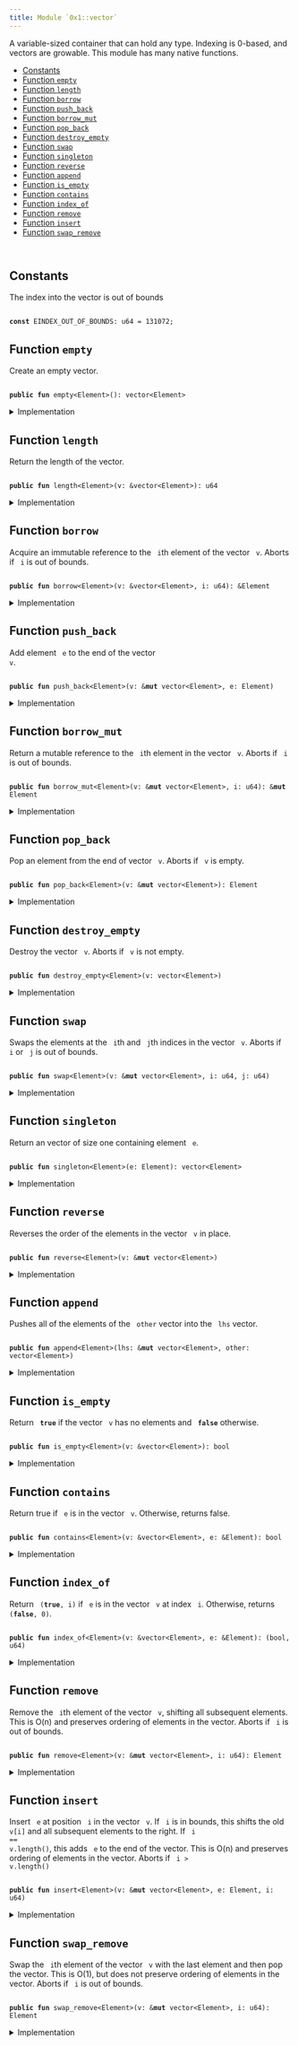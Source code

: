 ```yaml
---
title: Module `0x1::vector`
---
```


A variable-sized container that can hold any type. Indexing is 0-based, and
vectors are growable. This module has many native functions.


-  [Constants](#@Constants_0)
-  [Function `empty`](#0x1_vector_empty)
-  [Function `length`](#0x1_vector_length)
-  [Function `borrow`](#0x1_vector_borrow)
-  [Function `push_back`](#0x1_vector_push_back)
-  [Function `borrow_mut`](#0x1_vector_borrow_mut)
-  [Function `pop_back`](#0x1_vector_pop_back)
-  [Function `destroy_empty`](#0x1_vector_destroy_empty)
-  [Function `swap`](#0x1_vector_swap)
-  [Function `singleton`](#0x1_vector_singleton)
-  [Function `reverse`](#0x1_vector_reverse)
-  [Function `append`](#0x1_vector_append)
-  [Function `is_empty`](#0x1_vector_is_empty)
-  [Function `contains`](#0x1_vector_contains)
-  [Function `index_of`](#0x1_vector_index_of)
-  [Function `remove`](#0x1_vector_remove)
-  [Function `insert`](#0x1_vector_insert)
-  [Function `swap_remove`](#0x1_vector_swap_remove)


<pre><code>
</code></pre>



<Link id="@Constants_0"></Link>

## Constants


<Link id="0x1_vector_EINDEX_OUT_OF_BOUNDS"></Link>

The index into the vector is out of bounds


<pre><code>
<b>const</b> <Link href="../move-stdlib/vector#0x1_vector_EINDEX_OUT_OF_BOUNDS">EINDEX_OUT_OF_BOUNDS</Link>: u64 = 131072;
</code></pre>



<Link id="0x1_vector_empty"></Link>

## Function `empty`

Create an empty vector.


<pre><code>
<b>public</b> <b>fun</b> <Link href="../move-stdlib/vector#0x1_vector_empty">empty</Link>&lt;Element&gt;(): <Link href="../move-stdlib/vector#0x1_vector">vector</Link>&lt;Element&gt;
</code></pre>



<details>
<summary>Implementation</summary>


<pre><code>
<b>native</b> <b>public</b> <b>fun</b> <Link href="../move-stdlib/vector#0x1_vector_empty">empty</Link>&lt;Element&gt;(): <Link href="../move-stdlib/vector#0x1_vector">vector</Link>&lt;Element&gt;;
</code></pre>



</details>

<Link id="0x1_vector_length"></Link>

## Function `length`

Return the length of the vector.


<pre><code>
<b>public</b> <b>fun</b> <Link href="../move-stdlib/vector#0x1_vector_length">length</Link>&lt;Element&gt;(v: &<Link href="../move-stdlib/vector#0x1_vector">vector</Link>&lt;Element&gt;): u64
</code></pre>



<details>
<summary>Implementation</summary>


<pre><code>
<b>native</b> <b>public</b> <b>fun</b> <Link href="../move-stdlib/vector#0x1_vector_length">length</Link>&lt;Element&gt;(v: &<Link href="../move-stdlib/vector#0x1_vector">vector</Link>&lt;Element&gt;): u64;
</code></pre>



</details>

<Link id="0x1_vector_borrow"></Link>

## Function `borrow`

Acquire an immutable reference to the <code>
i</code>th element of the vector <code>
v</code>.
Aborts if <code>
i</code> is out of bounds.


<pre><code>
<b>public</b> <b>fun</b> <Link href="../move-stdlib/vector#0x1_vector_borrow">borrow</Link>&lt;Element&gt;(v: &<Link href="../move-stdlib/vector#0x1_vector">vector</Link>&lt;Element&gt;, i: u64): &Element
</code></pre>



<details>
<summary>Implementation</summary>


<pre><code>
<b>native</b> <b>public</b> <b>fun</b> <Link href="../move-stdlib/vector#0x1_vector_borrow">borrow</Link>&lt;Element&gt;(v: &<Link href="../move-stdlib/vector#0x1_vector">vector</Link>&lt;Element&gt;, i: u64): &Element;
</code></pre>



</details>

<Link id="0x1_vector_push_back"></Link>

## Function `push_back`

Add element <code>
e</code> to the end of the vector <code>
v</code>.


<pre><code>
<b>public</b> <b>fun</b> <Link href="../move-stdlib/vector#0x1_vector_push_back">push_back</Link>&lt;Element&gt;(v: &<b>mut</b> <Link href="../move-stdlib/vector#0x1_vector">vector</Link>&lt;Element&gt;, e: Element)
</code></pre>



<details>
<summary>Implementation</summary>


<pre><code>
<b>native</b> <b>public</b> <b>fun</b> <Link href="../move-stdlib/vector#0x1_vector_push_back">push_back</Link>&lt;Element&gt;(v: &<b>mut</b> <Link href="../move-stdlib/vector#0x1_vector">vector</Link>&lt;Element&gt;, e: Element);
</code></pre>



</details>

<Link id="0x1_vector_borrow_mut"></Link>

## Function `borrow_mut`

Return a mutable reference to the <code>
i</code>th element in the vector <code>
v</code>.
Aborts if <code>
i</code> is out of bounds.


<pre><code>
<b>public</b> <b>fun</b> <Link href="../move-stdlib/vector#0x1_vector_borrow_mut">borrow_mut</Link>&lt;Element&gt;(v: &<b>mut</b> <Link href="../move-stdlib/vector#0x1_vector">vector</Link>&lt;Element&gt;, i: u64): &<b>mut</b> Element
</code></pre>



<details>
<summary>Implementation</summary>


<pre><code>
<b>native</b> <b>public</b> <b>fun</b> <Link href="../move-stdlib/vector#0x1_vector_borrow_mut">borrow_mut</Link>&lt;Element&gt;(v: &<b>mut</b> <Link href="../move-stdlib/vector#0x1_vector">vector</Link>&lt;Element&gt;, i: u64): &<b>mut</b> Element;
</code></pre>



</details>

<Link id="0x1_vector_pop_back"></Link>

## Function `pop_back`

Pop an element from the end of vector <code>
v</code>.
Aborts if <code>
v</code> is empty.


<pre><code>
<b>public</b> <b>fun</b> <Link href="../move-stdlib/vector#0x1_vector_pop_back">pop_back</Link>&lt;Element&gt;(v: &<b>mut</b> <Link href="../move-stdlib/vector#0x1_vector">vector</Link>&lt;Element&gt;): Element
</code></pre>



<details>
<summary>Implementation</summary>


<pre><code>
<b>native</b> <b>public</b> <b>fun</b> <Link href="../move-stdlib/vector#0x1_vector_pop_back">pop_back</Link>&lt;Element&gt;(v: &<b>mut</b> <Link href="../move-stdlib/vector#0x1_vector">vector</Link>&lt;Element&gt;): Element;
</code></pre>



</details>

<Link id="0x1_vector_destroy_empty"></Link>

## Function `destroy_empty`

Destroy the vector <code>
v</code>.
Aborts if <code>
v</code> is not empty.


<pre><code>
<b>public</b> <b>fun</b> <Link href="../move-stdlib/vector#0x1_vector_destroy_empty">destroy_empty</Link>&lt;Element&gt;(v: <Link href="../move-stdlib/vector#0x1_vector">vector</Link>&lt;Element&gt;)
</code></pre>



<details>
<summary>Implementation</summary>


<pre><code>
<b>native</b> <b>public</b> <b>fun</b> <Link href="../move-stdlib/vector#0x1_vector_destroy_empty">destroy_empty</Link>&lt;Element&gt;(v: <Link href="../move-stdlib/vector#0x1_vector">vector</Link>&lt;Element&gt;);
</code></pre>



</details>

<Link id="0x1_vector_swap"></Link>

## Function `swap`

Swaps the elements at the <code>
i</code>th and <code>
j</code>th indices in the vector <code>
v</code>.
Aborts if <code>
i</code> or <code>
j</code> is out of bounds.


<pre><code>
<b>public</b> <b>fun</b> <Link href="../move-stdlib/vector#0x1_vector_swap">swap</Link>&lt;Element&gt;(v: &<b>mut</b> <Link href="../move-stdlib/vector#0x1_vector">vector</Link>&lt;Element&gt;, i: u64, j: u64)
</code></pre>



<details>
<summary>Implementation</summary>


<pre><code>
<b>native</b> <b>public</b> <b>fun</b> <Link href="../move-stdlib/vector#0x1_vector_swap">swap</Link>&lt;Element&gt;(v: &<b>mut</b> <Link href="../move-stdlib/vector#0x1_vector">vector</Link>&lt;Element&gt;, i: u64, j: u64);
</code></pre>



</details>

<Link id="0x1_vector_singleton"></Link>

## Function `singleton`

Return an vector of size one containing element <code>
e</code>.


<pre><code>
<b>public</b> <b>fun</b> <Link href="../move-stdlib/vector#0x1_vector_singleton">singleton</Link>&lt;Element&gt;(e: Element): <Link href="../move-stdlib/vector#0x1_vector">vector</Link>&lt;Element&gt;
</code></pre>



<details>
<summary>Implementation</summary>


<pre><code>
<b>public</b> <b>fun</b> <Link href="../move-stdlib/vector#0x1_vector_singleton">singleton</Link>&lt;Element&gt;(e: Element): <Link href="../move-stdlib/vector#0x1_vector">vector</Link>&lt;Element&gt; \{
    <b>let</b> <b>mut</b> v = <Link href="../move-stdlib/vector#0x1_vector_empty">empty</Link>();
    v.<Link href="../move-stdlib/vector#0x1_vector_push_back">push_back</Link>(e);
    v
}
</code></pre>



</details>

<Link id="0x1_vector_reverse"></Link>

## Function `reverse`

Reverses the order of the elements in the vector <code>
v</code> in place.


<pre><code>
<b>public</b> <b>fun</b> <Link href="../move-stdlib/vector#0x1_vector_reverse">reverse</Link>&lt;Element&gt;(v: &<b>mut</b> <Link href="../move-stdlib/vector#0x1_vector">vector</Link>&lt;Element&gt;)
</code></pre>



<details>
<summary>Implementation</summary>


<pre><code>
<b>public</b> <b>fun</b> <Link href="../move-stdlib/vector#0x1_vector_reverse">reverse</Link>&lt;Element&gt;(v: &<b>mut</b> <Link href="../move-stdlib/vector#0x1_vector">vector</Link>&lt;Element&gt;) \{
    <b>let</b> len = v.<Link href="../move-stdlib/vector#0x1_vector_length">length</Link>();
    <b>if</b> (len == 0) <b>return</b> ();

    <b>let</b> <b>mut</b> front_index = 0;
    <b>let</b> <b>mut</b> back_index = len -1;
    <b>while</b> (front_index &lt; back_index) \{
        v.<Link href="../move-stdlib/vector#0x1_vector_swap">swap</Link>(front_index, back_index);
        front_index = front_index + 1;
        back_index = back_index - 1;
    }
}
</code></pre>



</details>

<Link id="0x1_vector_append"></Link>

## Function `append`

Pushes all of the elements of the <code>
other</code> vector into the <code>
lhs</code> vector.


<pre><code>
<b>public</b> <b>fun</b> <Link href="../move-stdlib/vector#0x1_vector_append">append</Link>&lt;Element&gt;(lhs: &<b>mut</b> <Link href="../move-stdlib/vector#0x1_vector">vector</Link>&lt;Element&gt;, other: <Link href="../move-stdlib/vector#0x1_vector">vector</Link>&lt;Element&gt;)
</code></pre>



<details>
<summary>Implementation</summary>


<pre><code>
<b>public</b> <b>fun</b> <Link href="../move-stdlib/vector#0x1_vector_append">append</Link>&lt;Element&gt;(lhs: &<b>mut</b> <Link href="../move-stdlib/vector#0x1_vector">vector</Link>&lt;Element&gt;, <b>mut</b> other: <Link href="../move-stdlib/vector#0x1_vector">vector</Link>&lt;Element&gt;) \{
    other.<Link href="../move-stdlib/vector#0x1_vector_reverse">reverse</Link>();
    <b>while</b> (!other.<Link href="../move-stdlib/vector#0x1_vector_is_empty">is_empty</Link>()) lhs.<Link href="../move-stdlib/vector#0x1_vector_push_back">push_back</Link>(other.<Link href="../move-stdlib/vector#0x1_vector_pop_back">pop_back</Link>());
    other.<Link href="../move-stdlib/vector#0x1_vector_destroy_empty">destroy_empty</Link>();
}
</code></pre>



</details>

<Link id="0x1_vector_is_empty"></Link>

## Function `is_empty`

Return <code>
<b>true</b></code> if the vector <code>
v</code> has no elements and <code>
<b>false</b></code> otherwise.


<pre><code>
<b>public</b> <b>fun</b> <Link href="../move-stdlib/vector#0x1_vector_is_empty">is_empty</Link>&lt;Element&gt;(v: &<Link href="../move-stdlib/vector#0x1_vector">vector</Link>&lt;Element&gt;): bool
</code></pre>



<details>
<summary>Implementation</summary>


<pre><code>
<b>public</b> <b>fun</b> <Link href="../move-stdlib/vector#0x1_vector_is_empty">is_empty</Link>&lt;Element&gt;(v: &<Link href="../move-stdlib/vector#0x1_vector">vector</Link>&lt;Element&gt;): bool \{
    v.<Link href="../move-stdlib/vector#0x1_vector_length">length</Link>() == 0
}
</code></pre>



</details>

<Link id="0x1_vector_contains"></Link>

## Function `contains`

Return true if <code>
e</code> is in the vector <code>
v</code>.
Otherwise, returns false.


<pre><code>
<b>public</b> <b>fun</b> <Link href="../move-stdlib/vector#0x1_vector_contains">contains</Link>&lt;Element&gt;(v: &<Link href="../move-stdlib/vector#0x1_vector">vector</Link>&lt;Element&gt;, e: &Element): bool
</code></pre>



<details>
<summary>Implementation</summary>


<pre><code>
<b>public</b> <b>fun</b> <Link href="../move-stdlib/vector#0x1_vector_contains">contains</Link>&lt;Element&gt;(v: &<Link href="../move-stdlib/vector#0x1_vector">vector</Link>&lt;Element&gt;, e: &Element): bool \{
    <b>let</b> <b>mut</b> i = 0;
    <b>let</b> len = v.<Link href="../move-stdlib/vector#0x1_vector_length">length</Link>();
    <b>while</b> (i &lt; len) \{
        <b>if</b> (&v[i] == e) <b>return</b> <b>true</b>;
        i = i + 1;
    };
    <b>false</b>
}
</code></pre>



</details>

<Link id="0x1_vector_index_of"></Link>

## Function `index_of`

Return <code>
(<b>true</b>, i)</code> if <code>
e</code> is in the vector <code>
v</code> at index <code>
i</code>.
Otherwise, returns <code>
(<b>false</b>, 0)</code>.


<pre><code>
<b>public</b> <b>fun</b> <Link href="../move-stdlib/vector#0x1_vector_index_of">index_of</Link>&lt;Element&gt;(v: &<Link href="../move-stdlib/vector#0x1_vector">vector</Link>&lt;Element&gt;, e: &Element): (bool, u64)
</code></pre>



<details>
<summary>Implementation</summary>


<pre><code>
<b>public</b> <b>fun</b> <Link href="../move-stdlib/vector#0x1_vector_index_of">index_of</Link>&lt;Element&gt;(v: &<Link href="../move-stdlib/vector#0x1_vector">vector</Link>&lt;Element&gt;, e: &Element): (bool, u64) \{
    <b>let</b> <b>mut</b> i = 0;
    <b>let</b> len = v.<Link href="../move-stdlib/vector#0x1_vector_length">length</Link>();
    <b>while</b> (i &lt; len) \{
        <b>if</b> (&v[i] == e) <b>return</b> (<b>true</b>, i);
        i = i + 1;
    };
    (<b>false</b>, 0)
}
</code></pre>



</details>

<Link id="0x1_vector_remove"></Link>

## Function `remove`

Remove the <code>
i</code>th element of the vector <code>
v</code>, shifting all subsequent elements.
This is O(n) and preserves ordering of elements in the vector.
Aborts if <code>
i</code> is out of bounds.


<pre><code>
<b>public</b> <b>fun</b> <Link href="../move-stdlib/vector#0x1_vector_remove">remove</Link>&lt;Element&gt;(v: &<b>mut</b> <Link href="../move-stdlib/vector#0x1_vector">vector</Link>&lt;Element&gt;, i: u64): Element
</code></pre>



<details>
<summary>Implementation</summary>


<pre><code>
<b>public</b> <b>fun</b> <Link href="../move-stdlib/vector#0x1_vector_remove">remove</Link>&lt;Element&gt;(v: &<b>mut</b> <Link href="../move-stdlib/vector#0x1_vector">vector</Link>&lt;Element&gt;, <b>mut</b> i: u64): Element \{
    <b>let</b> <b>mut</b> len = v.<Link href="../move-stdlib/vector#0x1_vector_length">length</Link>();
    // i out of bounds; <b>abort</b>
    <b>if</b> (i &gt;= len) <b>abort</b> <Link href="../move-stdlib/vector#0x1_vector_EINDEX_OUT_OF_BOUNDS">EINDEX_OUT_OF_BOUNDS</Link>;

    len = len - 1;
    <b>while</b> (i &lt; len) v.<Link href="../move-stdlib/vector#0x1_vector_swap">swap</Link>(i, \{ i = i + 1; i });
    v.<Link href="../move-stdlib/vector#0x1_vector_pop_back">pop_back</Link>()
}
</code></pre>



</details>

<Link id="0x1_vector_insert"></Link>

## Function `insert`

Insert <code>
e</code> at position <code>
i</code> in the vector <code>
v</code>.
If <code>
i</code> is in bounds, this shifts the old <code>
v[i]</code> and all subsequent elements to the right.
If <code>
i == v.<Link href="../move-stdlib/vector#0x1_vector_length">length</Link>()</code>, this adds <code>
e</code> to the end of the vector.
This is O(n) and preserves ordering of elements in the vector.
Aborts if <code>
i &gt; v.<Link href="../move-stdlib/vector#0x1_vector_length">length</Link>()</code>


<pre><code>
<b>public</b> <b>fun</b> <Link href="../move-stdlib/vector#0x1_vector_insert">insert</Link>&lt;Element&gt;(v: &<b>mut</b> <Link href="../move-stdlib/vector#0x1_vector">vector</Link>&lt;Element&gt;, e: Element, i: u64)
</code></pre>



<details>
<summary>Implementation</summary>


<pre><code>
<b>public</b> <b>fun</b> <Link href="../move-stdlib/vector#0x1_vector_insert">insert</Link>&lt;Element&gt;(v: &<b>mut</b> <Link href="../move-stdlib/vector#0x1_vector">vector</Link>&lt;Element&gt;, e: Element, <b>mut</b> i: u64) \{
    <b>let</b> len = v.<Link href="../move-stdlib/vector#0x1_vector_length">length</Link>();
    // i too big <b>abort</b>
    <b>if</b> (i &gt; len) <b>abort</b> <Link href="../move-stdlib/vector#0x1_vector_EINDEX_OUT_OF_BOUNDS">EINDEX_OUT_OF_BOUNDS</Link>;

    v.<Link href="../move-stdlib/vector#0x1_vector_push_back">push_back</Link>(e);
    <b>while</b> (i &lt; len) \{
        v.<Link href="../move-stdlib/vector#0x1_vector_swap">swap</Link>(i, len);
        i = i + 1
    }
}
</code></pre>



</details>

<Link id="0x1_vector_swap_remove"></Link>

## Function `swap_remove`

Swap the <code>
i</code>th element of the vector <code>
v</code> with the last element and then pop the vector.
This is O(1), but does not preserve ordering of elements in the vector.
Aborts if <code>
i</code> is out of bounds.


<pre><code>
<b>public</b> <b>fun</b> <Link href="../move-stdlib/vector#0x1_vector_swap_remove">swap_remove</Link>&lt;Element&gt;(v: &<b>mut</b> <Link href="../move-stdlib/vector#0x1_vector">vector</Link>&lt;Element&gt;, i: u64): Element
</code></pre>



<details>
<summary>Implementation</summary>


<pre><code>
<b>public</b> <b>fun</b> <Link href="../move-stdlib/vector#0x1_vector_swap_remove">swap_remove</Link>&lt;Element&gt;(v: &<b>mut</b> <Link href="../move-stdlib/vector#0x1_vector">vector</Link>&lt;Element&gt;, i: u64): Element \{
    <b>assert</b>!(!v.<Link href="../move-stdlib/vector#0x1_vector_is_empty">is_empty</Link>(), <Link href="../move-stdlib/vector#0x1_vector_EINDEX_OUT_OF_BOUNDS">EINDEX_OUT_OF_BOUNDS</Link>);
    <b>let</b> last_idx = v.<Link href="../move-stdlib/vector#0x1_vector_length">length</Link>() - 1;
    v.<Link href="../move-stdlib/vector#0x1_vector_swap">swap</Link>(i, last_idx);
    v.<Link href="../move-stdlib/vector#0x1_vector_pop_back">pop_back</Link>()
}
</code></pre>



</details>
